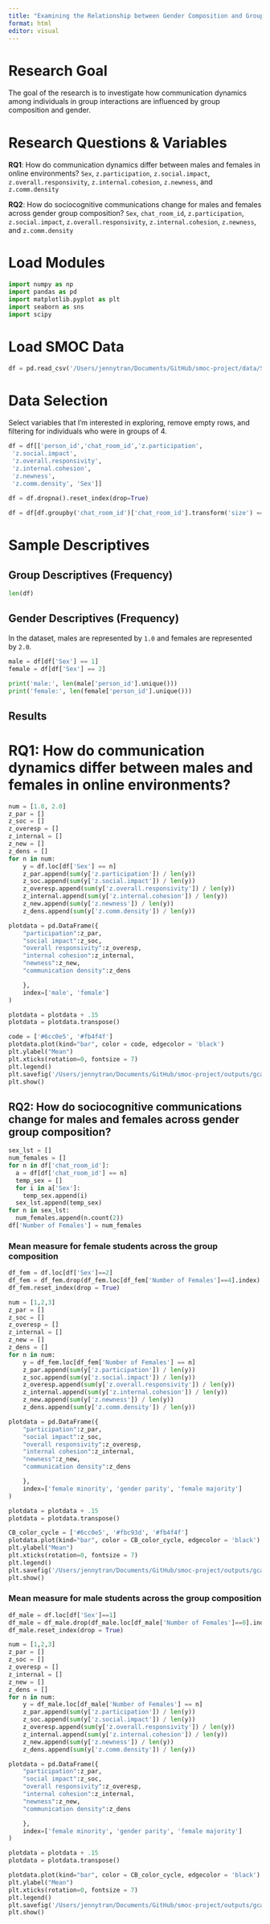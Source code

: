```yaml
---
title: "Examining the Relationship between Gender Composition and Group Communication in Online Team Learning Environments"
format: html
editor: visual
---
```


# Research Goal

The goal of the research is to investigate how communication dynamics among individuals in group interactions are influenced by group composition and gender.

# Research Questions & Variables

**RQ1**: How do communication dynamics differ between males and females in online environments? `Sex`, `z.participation`, `z.social.impact`, `z.overall.responsivity`, `z.internal.cohesion`, `z.newness`, and `z.comm.density`

**RQ2**: How do sociocognitive communications change for males and females across gender group composition? `Sex`, `chat_room_id`, `z.participation`, `z.social.impact`, `z.overall.responsivity`, `z.internal.cohesion`, `z.newness`, and `z.comm.density`

# Load Modules

```python
import numpy as np
import pandas as pd
import matplotlib.pyplot as plt
import seaborn as sns
import scipy
```

# Load SMOC Data

```python
df = pd.read_csv('/Users/jennytran/Documents/GitHub/smoc-project/data/SMOCDemoGCA.xlsx - SMOCDemoGCA.csv')
```

# Data Selection

Select variables that I'm interested in exploring, remove empty rows, and filtering for individuals who were in groups of 4.

```python
df = df[['person_id','chat_room_id','z.participation',
 'z.social.impact',
 'z.overall.responsivity',
 'z.internal.cohesion',
 'z.newness',
 'z.comm.density', 'Sex']]
 
df = df.dropna().reset_index(drop=True)

df = df[df.groupby('chat_room_id')['chat_room_id'].transform('size') == 4].reset_index(drop=True)
```

# Sample Descriptives

## Group Descriptives (Frequency)

```python
len(df)
```

## Gender Descriptives (Frequency)

In the dataset, males are represented by `1.0` and females are represented by `2.0`.

```python
male = df[df['Sex'] == 1]
female = df[df['Sex'] == 2]

print('male:', len(male['person_id'].unique()))
print('female:', len(female['person_id'].unique()))
```

## Results

# RQ1: How do communication dynamics differ between males and females in online environments?

```python
num = [1.0, 2.0]
z_par = []
z_soc = []
z_overesp = []
z_internal = []
z_new = []
z_dens = []
for n in num:
    y = df.loc[df['Sex'] == n]
    z_par.append(sum(y['z.participation']) / len(y))
    z_soc.append(sum(y['z.social.impact']) / len(y))
    z_overesp.append(sum(y['z.overall.responsivity']) / len(y))
    z_internal.append(sum(y['z.internal.cohesion']) / len(y))
    z_new.append(sum(y['z.newness']) / len(y))
    z_dens.append(sum(y['z.comm.density']) / len(y))

plotdata = pd.DataFrame({
    "participation":z_par,
    "social impact":z_soc,
    "overall responsivity":z_overesp,
    "internal cohesion":z_internal,
    "newness":z_new,
    "communication density":z_dens

    }, 
    index=['male', 'female']
)

plotdata = plotdata + .15
plotdata = plotdata.transpose()

code = ['#6cc0e5', '#fb4f4f']
plotdata.plot(kind="bar", color = code, edgecolor = 'black')
plt.ylabel("Mean")
plt.xticks(rotation=0, fontsize = 7)
plt.legend()
plt.savefig('/Users/jennytran/Documents/GitHub/smoc-project/outputs/gca_gender.png')
plt.show()
```

## RQ2: How do sociocognitive communications change for males and females across gender group composition?

```python
sex_lst = []
num_females = []
for n in df['chat_room_id']:
  a = df[df['chat_room_id'] == n]
  temp_sex = []
  for i in a['Sex']:
    temp_sex.append(i)
  sex_lst.append(temp_sex)
for n in sex_lst:
  num_females.append(n.count(2))
df['Number of Females'] = num_females
```

### Mean measure for female students across the group composition

```python
df_fem = df.loc[df['Sex']==2]
df_fem = df_fem.drop(df_fem.loc[df_fem['Number of Females']==4].index)
df_fem.reset_index(drop = True)

num = [1,2,3]
z_par = []
z_soc = []
z_overesp = []
z_internal = []
z_new = []
z_dens = []
for n in num:
    y = df_fem.loc[df_fem['Number of Females'] == n]
    z_par.append(sum(y['z.participation']) / len(y))
    z_soc.append(sum(y['z.social.impact']) / len(y))
    z_overesp.append(sum(y['z.overall.responsivity']) / len(y))
    z_internal.append(sum(y['z.internal.cohesion']) / len(y))
    z_new.append(sum(y['z.newness']) / len(y))
    z_dens.append(sum(y['z.comm.density']) / len(y))

plotdata = pd.DataFrame({
    "participation":z_par,
    "social impact":z_soc,
    "overall responsivity":z_overesp,
    "internal cohesion":z_internal,
    "newness":z_new,
    "communication density":z_dens

    }, 
    index=['female minority', 'gender parity', 'female majority']
)

plotdata = plotdata + .15
plotdata = plotdata.transpose()

CB_color_cycle = ['#6cc0e5', '#fbc93d', '#fb4f4f']
plotdata.plot(kind="bar", color = CB_color_cycle, edgecolor = 'black')
plt.ylabel("Mean")
plt.xticks(rotation=0, fontsize = 7)
plt.legend()
plt.savefig('/Users/jennytran/Documents/GitHub/smoc-project/outputs/gca_females.png')
plt.show()
```

### Mean measure for male students across the group composition

```python
df_male = df.loc[df['Sex']==1]
df_male = df_male.drop(df_male.loc[df_male['Number of Females']==0].index)
df_male.reset_index(drop = True)

num = [1,2,3]
z_par = []
z_soc = []
z_overesp = []
z_internal = []
z_new = []
z_dens = []
for n in num:
    y = df_male.loc[df_male['Number of Females'] == n]
    z_par.append(sum(y['z.participation']) / len(y))
    z_soc.append(sum(y['z.social.impact']) / len(y))
    z_overesp.append(sum(y['z.overall.responsivity']) / len(y))
    z_internal.append(sum(y['z.internal.cohesion']) / len(y))
    z_new.append(sum(y['z.newness']) / len(y))
    z_dens.append(sum(y['z.comm.density']) / len(y))

plotdata = pd.DataFrame({
    "participation":z_par,
    "social impact":z_soc,
    "overall responsivity":z_overesp,
    "internal cohesion":z_internal,
    "newness":z_new,
    "communication density":z_dens

    }, 
    index=['female minority', 'gender parity', 'female majority']
)

plotdata = plotdata + .15
plotdata = plotdata.transpose()

plotdata.plot(kind="bar", color = CB_color_cycle, edgecolor = 'black')
plt.ylabel("Mean")
plt.xticks(rotation=0, fontsize = 7)
plt.legend()
plt.savefig('/Users/jennytran/Documents/GitHub/smoc-project/outputs/gca_males.png')
plt.show()
```
